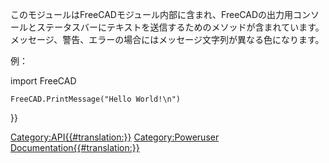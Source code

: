 <languages/>
<div lang="en" dir="ltr" class="mw-content-ltr">
{{VeryImportantMessage|(October 2019) Do not edit this page. The information is incomplete and outdated. For the latest API, see the [https://freecad.org/api autogenerated API documentation], or generate the documentation yourself, see [[Source documentation|Source documentation]].}}
</div>

このモジュールはFreeCADモジュール内部に含まれ、FreeCADの出力用コンソールとステータスバーにテキストを送信するためのメソッドが含まれています。メッセージ、警告、エラーの場合にはメッセージ文字列が異なる色になります。 

例：
{{Code|code=
import FreeCAD
FreeCAD.Console.PrintMessage("Hello World!\n")
}}


import FreeCAD
 FreeCAD.PrintMessage("Hello World!\n")

{{APIFunction|GetStatus|"Log" または "Msg" または "Wrn" または "Err"|Log、Msg、Wrn、Wrnのいずれかのステータスを監視用に取得します。|ステータス文字列}}
{{APIFunction|PrintError|string|出力にエラーメッセージをプリントします。|なし}}
{{APIFunction|PrintLog|string|出力にログメッセージをプリントします。|なし}}
{{APIFunction|PrintMessage|string|出力にメッセージをプリントします。|なし}}
{{APIFunction|PrintWarning|string|出力に警告をプリントします。|なし}}
{{APIFunction|SetStatus|string|Log、Msg、Wrn、Wrnのいずれかのステータスを監視用に設定します。| }}

{{Userdocnavi{{#translation:}}}}
[[Category:API{{#translation:}}]]
[[Category:Poweruser Documentation{{#translation:}}]]
{{clear}}